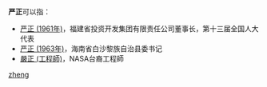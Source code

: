 '''严正'''可以指：
* [[严正_(1961年)|严正 (1961年)]]，福建省投资开发集团有限责任公司董事长，第十三届全国人大代表
* [[严正_(1963年)|严正 (1963年)]]，海南省白沙黎族自治县委书记
* [[嚴正_(工程師)|嚴正 (工程師)]]，NASA台裔工程師
{{disambig}}

[[Category:二字嚴姓人名消歧義|zheng]]
